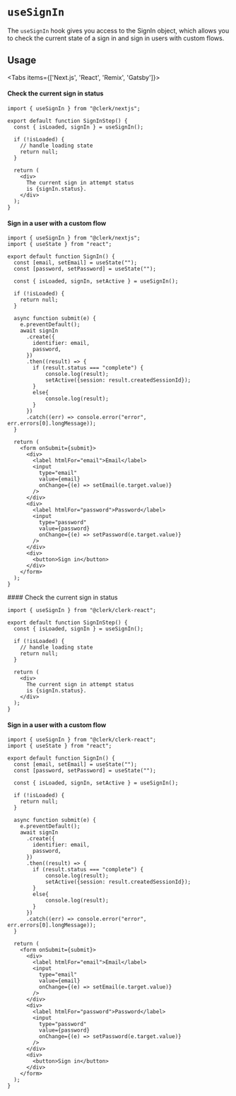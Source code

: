 
# `useSignIn`

The `useSignIn` hook gives you access to the SignIn object, which allows you to check the current state of a sign in and sign in users with custom flows. 


## Usage
<Tabs items={['Next.js', 'React', 'Remix', 'Gatsby']}>
<Tab>
#### Check the current sign in status


```tsx copy filename="pages/index.tsx"
import { useSignIn } from "@clerk/nextjs";

export default function SignInStep() {
  const { isLoaded, signIn } = useSignIn();
  
  if (!isLoaded) {
    // handle loading state
    return null;
  }
  
  return (
    <div>
      The current sign in attempt status 
      is {signIn.status}.
    </div>
  );
}
```

#### Sign in a user with a custom flow

```tsx copy filename="pages/signin.tsx"
import { useSignIn } from "@clerk/nextjs";
import { useState } from "react";

export default function SignIn() {
  const [email, setEmail] = useState("");
  const [password, setPassword] = useState("");

  const { isLoaded, signIn, setActive } = useSignIn();

  if (!isLoaded) {
    return null;
  }

  async function submit(e) {
    e.preventDefault();
    await signIn
      .create({
        identifier: email,
        password,
      })
      .then((result) => {
        if (result.status === "complete") {
            console.log(result);
            setActive({session: result.createdSessionId});
        }
        else{
            console.log(result);
        }
      })
      .catch((err) => console.error("error", err.errors[0].longMessage));
  }

  return (
    <form onSubmit={submit}>
      <div>
        <label htmlFor="email">Email</label>
        <input
          type="email"
          value={email}
          onChange={(e) => setEmail(e.target.value)}
        />
      </div>
      <div>
        <label htmlFor="password">Password</label>
        <input
          type="password"
          value={password}
          onChange={(e) => setPassword(e.target.value)}
        />
      </div>
      <div>
        <button>Sign in</button>
      </div>
    </form>
  );
}
```
</Tab>
<Tab>
#### Check the current sign in status


```tsx copy filename="signin.tsx"
import { useSignIn } from "@clerk/clerk-react";

export default function SignInStep() {
  const { isLoaded, signIn } = useSignIn();
  
  if (!isLoaded) {
    // handle loading state
    return null;
  }
  
  return (
    <div>
      The current sign in attempt status 
      is {signIn.status}.
    </div>
  );
}
```

#### Sign in a user with a custom flow

```tsx copy filename="signin.tsx"
import { useSignIn } from "@clerk/clerk-react";
import { useState } from "react";

export default function SignIn() {
  const [email, setEmail] = useState("");
  const [password, setPassword] = useState("");

  const { isLoaded, signIn, setActive } = useSignIn();

  if (!isLoaded) {
    return null;
  }

  async function submit(e) {
    e.preventDefault();
    await signIn
      .create({
        identifier: email,
        password,
      })
      .then((result) => {
        if (result.status === "complete") {
            console.log(result);
            setActive({session: result.createdSessionId});
        }
        else{
            console.log(result);
        }
      })
      .catch((err) => console.error("error", err.errors[0].longMessage));
  }

  return (
    <form onSubmit={submit}>
      <div>
        <label htmlFor="email">Email</label>
        <input
          type="email"
          value={email}
          onChange={(e) => setEmail(e.target.value)}
        />
      </div>
      <div>
        <label htmlFor="password">Password</label>
        <input
          type="password"
          value={password}
          onChange={(e) => setPassword(e.target.value)}
        />
      </div>
      <div>
        <button>Sign in</button>
      </div>
    </form>
  );
}
```
</Tab>
</Tabs>
<Tables headings={["Variables", "Description"]} rows={[
    {
      cells: ["isLoaded", "A boolean that until Clerk loads and initializes, will be set to false. Once Clerk loads, isLoaded will be set to true"]
    },
    {
      cells: ["setActive", "A function that sets the active session, is most cases this should be used over setSession()"]
    },
    {
      cells: ["setSession", "A function that sets the active session, this should"]
    },
    {
      cells: ["signIn", "An object that contains the current sign in attempt status and methods to create a new sign in attempt."]
    },
  ]} />